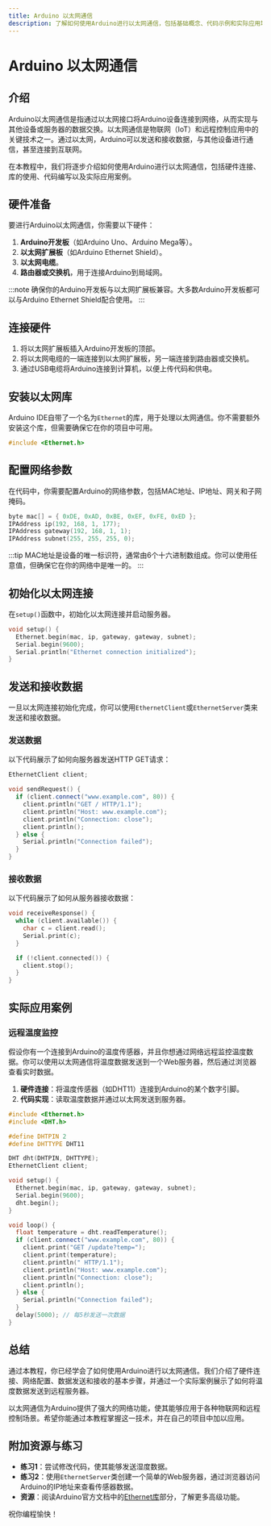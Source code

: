 ```yaml
---
title: Arduino 以太网通信
description: 了解如何使用Arduino进行以太网通信，包括基础概念、代码示例和实际应用场景。
---
```


# Arduino 以太网通信

## 介绍

Arduino以太网通信是指通过以太网接口将Arduino设备连接到网络，从而实现与其他设备或服务器的数据交换。以太网通信是物联网（IoT）和远程控制应用中的关键技术之一。通过以太网，Arduino可以发送和接收数据，与其他设备进行通信，甚至连接到互联网。

在本教程中，我们将逐步介绍如何使用Arduino进行以太网通信，包括硬件连接、库的使用、代码编写以及实际应用案例。

## 硬件准备

要进行Arduino以太网通信，你需要以下硬件：

1. **Arduino开发板**（如Arduino Uno、Arduino Mega等）。
2. **以太网扩展板**（如Arduino Ethernet Shield）。
3. **以太网电缆**。
4. **路由器或交换机**，用于连接Arduino到局域网。

:::note
确保你的Arduino开发板与以太网扩展板兼容。大多数Arduino开发板都可以与Arduino Ethernet Shield配合使用。
:::

## 连接硬件

1. 将以太网扩展板插入Arduino开发板的顶部。
2. 将以太网电缆的一端连接到以太网扩展板，另一端连接到路由器或交换机。
3. 通过USB电缆将Arduino连接到计算机，以便上传代码和供电。

## 安装以太网库

Arduino IDE自带了一个名为`Ethernet`的库，用于处理以太网通信。你不需要额外安装这个库，但需要确保它在你的项目中可用。

```cpp
#include <Ethernet.h>
```

## 配置网络参数

在代码中，你需要配置Arduino的网络参数，包括MAC地址、IP地址、网关和子网掩码。

```cpp
byte mac[] = { 0xDE, 0xAD, 0xBE, 0xEF, 0xFE, 0xED };
IPAddress ip(192, 168, 1, 177);
IPAddress gateway(192, 168, 1, 1);
IPAddress subnet(255, 255, 255, 0);
```

:::tip
MAC地址是设备的唯一标识符，通常由6个十六进制数组成。你可以使用任意值，但确保它在你的网络中是唯一的。
:::

## 初始化以太网连接

在`setup()`函数中，初始化以太网连接并启动服务器。

```cpp
void setup() {
  Ethernet.begin(mac, ip, gateway, gateway, subnet);
  Serial.begin(9600);
  Serial.println("Ethernet connection initialized");
}
```

## 发送和接收数据

一旦以太网连接初始化完成，你可以使用`EthernetClient`或`EthernetServer`类来发送和接收数据。

### 发送数据

以下代码展示了如何向服务器发送HTTP GET请求：

```cpp
EthernetClient client;

void sendRequest() {
  if (client.connect("www.example.com", 80)) {
    client.println("GET / HTTP/1.1");
    client.println("Host: www.example.com");
    client.println("Connection: close");
    client.println();
  } else {
    Serial.println("Connection failed");
  }
}
```

### 接收数据

以下代码展示了如何从服务器接收数据：

```cpp
void receiveResponse() {
  while (client.available()) {
    char c = client.read();
    Serial.print(c);
  }

  if (!client.connected()) {
    client.stop();
  }
}
```

## 实际应用案例

### 远程温度监控

假设你有一个连接到Arduino的温度传感器，并且你想通过网络远程监控温度数据。你可以使用以太网通信将温度数据发送到一个Web服务器，然后通过浏览器查看实时数据。

1. **硬件连接**：将温度传感器（如DHT11）连接到Arduino的某个数字引脚。
2. **代码实现**：读取温度数据并通过以太网发送到服务器。

```cpp
#include <Ethernet.h>
#include <DHT.h>

#define DHTPIN 2
#define DHTTYPE DHT11

DHT dht(DHTPIN, DHTTYPE);
EthernetClient client;

void setup() {
  Ethernet.begin(mac, ip, gateway, gateway, subnet);
  Serial.begin(9600);
  dht.begin();
}

void loop() {
  float temperature = dht.readTemperature();
  if (client.connect("www.example.com", 80)) {
    client.print("GET /update?temp=");
    client.print(temperature);
    client.println(" HTTP/1.1");
    client.println("Host: www.example.com");
    client.println("Connection: close");
    client.println();
  } else {
    Serial.println("Connection failed");
  }
  delay(5000); // 每5秒发送一次数据
}
```

## 总结

通过本教程，你已经学会了如何使用Arduino进行以太网通信。我们介绍了硬件连接、网络配置、数据发送和接收的基本步骤，并通过一个实际案例展示了如何将温度数据发送到远程服务器。

以太网通信为Arduino提供了强大的网络功能，使其能够应用于各种物联网和远程控制场景。希望你能通过本教程掌握这一技术，并在自己的项目中加以应用。

## 附加资源与练习

- **练习1**：尝试修改代码，使其能够发送湿度数据。
- **练习2**：使用`EthernetServer`类创建一个简单的Web服务器，通过浏览器访问Arduino的IP地址来查看传感器数据。
- **资源**：阅读Arduino官方文档中的[Ethernet库](https://www.arduino.cc/en/Reference/Ethernet)部分，了解更多高级功能。

祝你编程愉快！